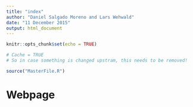 ```yaml
---
title: "index"
author: "Daniel Salgado Moreno and Lars Wehwald"
date: "11 December 2015"
output: html_document
---
```


```r
knitr::opts_chunk$set(echo = TRUE)
```

```r

# Cache = TRUE
# So in case something is changed upstram, this needs to be removed!

source("MasterFile.R")
```

# Webpage